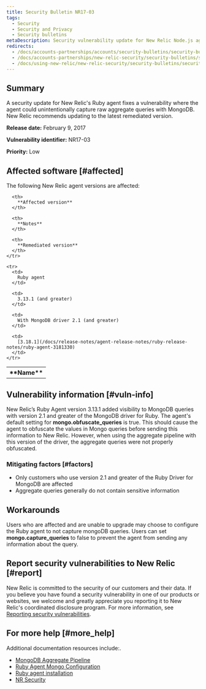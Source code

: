 ```yaml
---
title: Security Bulletin NR17-03
tags:
  - Security
  - Security and Privacy
  - Security bulletins
metaDescription: Security vulnerability update for New Relic Node.js agent.
redirects:
  - /docs/accounts-partnerships/accounts/security-bulletins/security-bulletin-nr17-03
  - /docs/accounts-partnerships/new-relic-security/security-bulletins/security-bulletin-nr17-03
  - /docs/using-new-relic/new-relic-security/security-bulletins/security-bulletin-nr17-03
---
```


## Summary

A security update for New Relic's Ruby agent fixes a vulnerability where the agent could unintentionally capture raw aggregate queries with MongoDB. New Relic recommends updating to the latest remediated version.

**Release date:** February 9, 2017

**Vulnerability identifier:** NR17-03

**Priority:** Low

## Affected software [#affected]

The following New Relic agent versions are affected:

<table>
  <tbody>
    <tr>
      <th>
        **Name**
      </th>

      <th>
        **Affected version**
      </th>

      <th>
        **Notes**
      </th>

      <th>
        **Remediated version**
      </th>
    </tr>

    <tr>
      <td>
        Ruby agent
      </td>

      <td>
        3.13.1 (and greater)
      </td>

      <td>
        With MongoDB driver 2.1 (and greater)
      </td>

      <td>
        [3.18.1](/docs/release-notes/agent-release-notes/ruby-release-notes/ruby-agent-3181330)
      </td>
    </tr>
  </tbody>
</table>

## Vulnerability information [#vuln-info]

New Relic’s Ruby Agent version 3.13.1 added visibility to MongoDB queries with version 2.1 and greater of the MongoDB driver for Ruby. The agent's default setting for **mongo.obfuscate_queries** is true. This should cause the agent to obfuscate the values in Mongo queries before sending this information to New Relic. However, when using the aggregate pipeline with this version of the driver, the aggregate queries were not properly obfuscated.

### Mitigating factors [#factors]

* Only customers who use version 2.1 and greater of the Ruby Driver for MongoDB are affected
* Aggregate queries generally do not contain sensitive information

## Workarounds

Users who are affected and are unable to upgrade may choose to configure the Ruby agent to not capture mongoDB queries. Users can set **mongo.capture_queries** to false to prevent the agent from sending any information about the query.

## Report security vulnerabilities to New Relic [#report]

New Relic is committed to the security of our customers and their data. If you believe you have found a security vulnerability in one of our products or websites, we welcome and greatly appreciate you reporting it to New Relic's coordinated disclosure program. For more information, see [Reporting security vulnerabilities](/docs/security/new-relic-security/data-privacy/reporting-security-vulnerabilities).

## For more help [#more_help]

Additional documentation resources include:.

* [MongoDB Aggregate Pipeline](https://docs.mongodb.com/manual/core/aggregation-pipeline/)
* [Ruby Agent Mongo Configuration](/docs/agents/ruby-agent/configuration/ruby-agent-configuration#mongo)
* [Ruby agent installation](/docs/agents/ruby-agent/installation/ruby-agent-installation)
* [NR Security](https://newrelic.com/why-new-relic/security "Link opens in a new window.")

